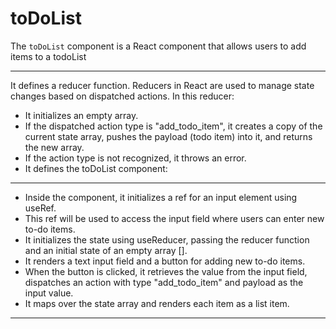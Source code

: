 

<Meta of={toDoListStories} />

# toDoList

The `toDoList` component is a React component that allows users to add items to a todoList

---

It defines a reducer function. Reducers in React are used to manage state changes based on dispatched actions. In this reducer:

- It initializes an empty array.
- If the dispatched action type is "add_todo_item", it creates a copy of the current state array, pushes the payload (todo item) into it, and returns the new array.
- If the action type is not recognized, it throws an error.
- It defines the toDoList component:

--- 

- Inside the component, it initializes a ref for an input element using useRef.
- This ref will be used to access the input field where users can enter new to-do items.
- It initializes the state using useReducer, passing the reducer function and an initial state of an empty array [].
- It renders a text input field and a button for adding new to-do items.
- When the button is clicked, it retrieves the value from the input field, dispatches an action with type "add_todo_item" and payload as the input value.
- It maps over the state array and renders each item as a list item.

---

<Story of={toDoListStories.Primary} />
